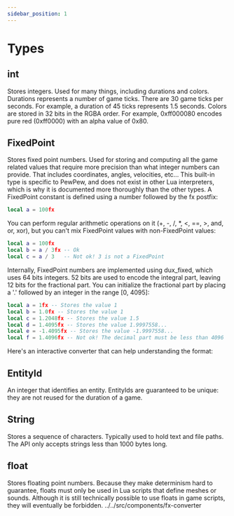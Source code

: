 ```yaml
---
sidebar_position: 1
---
```



# Types

## int

Stores integers. Used for many things, including durations and colors.
Durations represents a number of game ticks. There are 30 game ticks per seconds. For example, a duration of 45 ticks represents 1.5 seconds.
Colors are stored in 32 bits in the RGBA order. For example, 0xff000080 encodes pure red (0xff0000) with an alpha value of 0x80.

## FixedPoint

Stores fixed point numbers.
Used for storing and computing all the game related values that require more precision than what integer numbers can provide. That includes coordinates, angles, velocities, etc...
This built-in type is specific to PewPew, and does not exist in other Lua interpreters, which is why it is documented more thoroughly than the other types.
A FixedPoint constant is defined using a number followed by the fx postfix:

```lua
local a = 100fx
```

You can perform regular arithmetic operations on it (+, -, /, \*, &lt;, ==, &gt;, and, or, xor), but you can't mix FixedPoint values with non-FixedPoint values:

```lua
local a = 100fx
local b = a / 3fx -- Ok
local c = a / 3   -- Not ok! 3 is not a FixedPoint
```

Internally, FixedPoint numbers are implemented using dux_fixed, which uses 64 bits integers. 52 bits are used to encode the integral part, leaving 12 bits for the fractional part.
You can initialize the fractional part by placing a '.' followed by an integer in the range \[0, 4095\]:

```lua
local a = 1fx -- Stores the value 1
local b = 1.0fx -- Stores the value 1
local c = 1.2048fx -- Stores the value 1.5
local d = 1.4095fx -- Stores the value 1.9997558...
local e = -1.4095fx -- Stores the value -1.9997558...
local f = 1.4096fx -- Not ok! The decimal part must be less than 4096
```

Here's an interactive converter that can help understanding the format:

<FxConverter />

## EntityId

An integer that identifies an entity. EntityIds are guaranteed to be unique: they are not reused for the duration of a game.

## String

Stores a sequence of characters.
Typically used to hold text and file paths. The API only accepts strings less than 1000 bytes long.

## float

Stores floating point numbers. Because they make determinism hard to guarantee, floats must only be used in Lua scripts that define meshes or sounds. Although it is still technically possible to use floats in game scripts, they will eventually be forbidden.
../../src/components/fx-converter